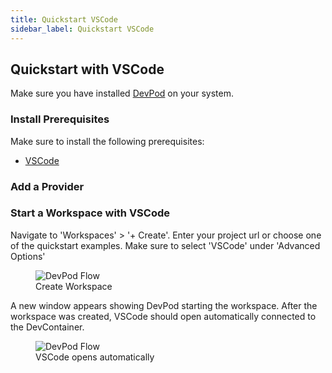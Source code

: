 ```yaml
---
title: Quickstart VSCode
sidebar_label: Quickstart VSCode
---
```



## Quickstart with VSCode

Make sure you have installed [DevPod](./install.mdx) on your system.

### Install Prerequisites

Make sure to install the following prerequisites:
* [VSCode](https://code.visualstudio.com/download)

### Add a Provider

<AddProvider />

### Start a Workspace with VSCode

Navigate to 'Workspaces' > '+ Create'. Enter your project url or choose one of the quickstart examples. Make sure to select 'VSCode' under 'Advanced Options'

<figure>
  <img src="/docs/media/create-workspace-vscode.png" alt="DevPod Flow" />
  <figcaption>Create Workspace</figcaption>
</figure>


<CreateWorkspace ide="VSCode" />

A new window appears showing DevPod starting the workspace. After the workspace was created, VSCode should open automatically connected to the DevContainer.

<figure>
  <img src="/docs/media/create-workspace-vscode-2.png" alt="DevPod Flow" />
  <figcaption>VSCode opens automatically</figcaption>
</figure>

